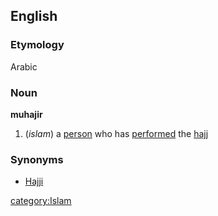 ==English==
===Etymology===
Arabic
===Noun===
'''muhajir'''
#(''islam'') a [[person]] who has [[performed]] the [[hajj]]
===Synonyms===
*[[Hajji]]
[[category:Islam]]